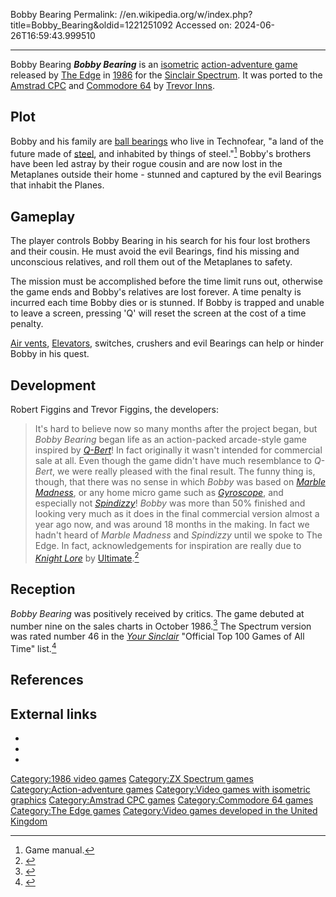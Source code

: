 Bobby Bearing
Permalink: //en.wikipedia.org/w/index.php?title=Bobby_Bearing&oldid=1221251092
Accessed on: 2024-06-26T16:59:43.999510



------
Bobby Bearing
{{Infobox video game
|title = Bobby Bearing
|image = Bobby Bearing Cover.jpg
|caption =
|designer = Robert Figgins<br>Trevor Figgins
|publisher = [[The Edge Software|The Edge]]
|released = 1986
|genre = [[Action-adventure game|Action-adventure]]
|modes = [[Single-player]]
|platforms = [[ZX Spectrum]], [[Amstrad CPC]], [[Commodore 64]]
}}
'''''Bobby Bearing''''' is an [[Isometric projection|isometric]] [[action-adventure game]] released by [[The Edge Software|The Edge]] in [[1986 in video gaming|1986]] for the [[ZX Spectrum|Sinclair Spectrum]]. It was ported to the [[Amstrad CPC]] and [[Commodore 64]] by [[Trevor Inns]].

==Plot==
Bobby and his family are [[ball bearings]] who live in Technofear, "a land of the future made of [[steel]], and inhabited by things of steel."<ref>Game manual.</ref> Bobby's brothers have been led astray by their rogue cousin and are now lost in the Metaplanes outside their home - stunned and captured by the evil Bearings that inhabit the Planes.

==Gameplay==
The player controls Bobby Bearing in his search for his four lost brothers and their cousin. He must avoid the evil Bearings, find his missing and unconscious relatives, and roll them out of the Metaplanes to safety.

The mission must be accomplished before the time limit runs out, otherwise the game ends and Bobby's relatives are lost forever. A time penalty is incurred each time Bobby dies or is stunned. If Bobby is trapped and unable to leave a screen, pressing 'Q' will reset the screen at the cost of a time penalty.

[[Air vent]]s, [[Elevator]]s, switches, crushers and evil Bearings can help or hinder Bobby in his quest.

==Development==
Robert Figgins and Trevor Figgins, the developers:

<blockquote>It's hard to believe now so many months after the project began, but ''Bobby Bearing'' began life as an action-packed arcade-style game inspired by ''[[Q-Bert]]''! In fact originally it wasn't intended for commercial sale at all. Even though the game didn't have much resemblance to ''Q-Bert'', we were really pleased with the final result. The funny thing is, though, that there was no sense in which ''Bobby'' was based on ''[[Marble Madness]]'', or any home micro game such as ''[[Gyroscope (video game)|Gyroscope]]'', and especially not ''[[Spindizzy (video game)|Spindizzy]]''! ''Bobby'' was more than 50% finished and looking very much as it does in the final commercial version almost a year ago now, and was around 18 months in the making. In fact we hadn't heard of ''Marble Madness'' and ''Spindizzy'' until we spoke to The Edge. In fact, acknowledgements for inspiration are really due to ''[[Knight Lore]]'' by [[Ultimate Play the Game|Ultimate]].<ref name="Background Noise">{{cite magazine|title=Background Noise|magazine=[[Sinclair User]]|first1=Robert|last2=Figgins|first2=Trevor|date=October 1986|page=51|issue=55|url=https://archive.org/stream/sinclair-user-magazine-055/SinclairUser_055_Oct_1986#page/n50/mode/1up|last1=Figgins}}</ref></blockquote>

==Reception==
{{VG Reviews
|Amtix = 93%<ref name=Amtix>{{cite magazine|magazine=[[Amtix]]|title=Bobby Bearing|pages=138–139|issue=15|date=January 1987|url=https://archive.org/details/amtix-magazine-15/page/n137/mode/2up/}}</ref>
|CRASH = 94%<ref name=Crash>{{cite magazine|magazine=[[Crash (magazine)|Crash]]|title=Bobby Bearing|pages=20–21|issue=31|date=August 1986|url=https://archive.org/details/crash-magazine-31/page/n19/mode/2up/}}</ref>
|CVG = 37/40<ref name=CVG>{{cite magazine|magazine=[[Computer and Video Games]]|title=Software Reviews|pages=18–19|issue=58|date=August 1986|url=https://archive.org/details/computer-and-videogames-058/page/n17/mode/2up}}</ref>
|SUser = {{rating|5|5}}<ref name=SUser>{{cite magazine|magazine=[[Sinclair User]]|title=Bobby Bearing|last=Edgeley|first=Clare|page=23|issue=53|date=August 1986|url=https://archive.org/details/sinclair-user-magazine-053/page/n21/mode/2up/}}</ref>
|YSinclair = 9/10<ref name=Ysin>{{cite magazine|magazine=[[Your Sinclair]]|title=Screen Shots|last=South|first=Phil|page=30|issue=8|date=August 1986|url=https://archive.org/details/your-sinclair-08/page/n31/mode/2up/}}</ref>
|Z64 = 93%<ref name=Z64>{{cite magazine|magazine=[[Zzap 64]]|title=ZZap! Test|pages=136–137|issue=20|date=December 1986|url=https://archive.org/details/zzap64-magazine-020/page/n135/mode/2up/}}</ref>
| award1Pub = ''Crash''
| award1 = Smash<ref>Game review, Crash magazine, [[Newsfield Publications]], issue 31, August 1986</ref>
}}
''Bobby Bearing'' was positively received by critics. The game debuted at number nine on the sales charts in October 1986.<ref>{{cite magazine|magazine=[[Your Sinclair]]|title=Hit List|last=Biggs|first=Sara|page=17|issue=10|date=October 1986|url=https://archive.org/details/your-sinclair-10/page/n17/mode/2up/}}</ref> The Spectrum version was rated number 46 in the ''[[Your Sinclair]]'' "Official Top 100 Games of All Time" list.<ref>{{cite magazine|title=Let the People Decide! The Results!|magazine=[[Your Sinclair]]|publisher=[[Dennis Publishing]]|page=11|issue=93|date=September 1993|url=https://archive.org/stream/your-sinclair-93/YourSinclair_93_Sep_1993#page/n57/mode/2up}}</ref>

==References==
{{reflist}}

== External links ==
* {{Internet Archive game|id=/zx_Bobby_Bearing_1986_The_Edge_Software}}
* {{mobygames|id=/bobby-bearing}}
*{{WoS game|id=0000606}}

[[Category:1986 video games]]
[[Category:ZX Spectrum games]]
[[Category:Action-adventure games]]
[[Category:Video games with isometric graphics]]
[[Category:Amstrad CPC games]]
[[Category:Commodore 64 games]]
[[Category:The Edge games]]
[[Category:Video games developed in the United Kingdom]]
